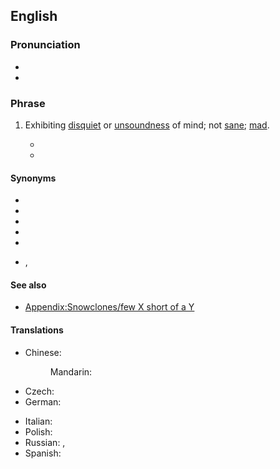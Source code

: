 ==English==

===Pronunciation===
* {{audio|en|en-uk-a few sandwiches short of a picnic.ogg|Audio (UK)}}
* {{audio|en|en-au-few sandwiches short of a picnic.ogg|Audio (AU)}}

===Phrase===
{{head|en|phrase|head=a [[few]] [[sandwich]]es [[short]] [[of]] a [[picnic]]}}

# {{lb|en|idiomatic}} Exhibiting [[disquiet]] or [[unsoundness]] of mind; not [[sane]]; [[mad]].
#: {{syn|en|Thesaurus:insane}}
#: {{ux|en|I think the lady down the road is '''a few sandwiches short of a picnic'''—you often hear strange bangings at odd hours in the morning.}}
#* {{quote-book|en|year=2013|author=A. American|title=Surviving Home|publisher=Penguin|ISBN=9780698151864|page=238|passage=He said to hang on, then went to his bike and came back with a black case. When  he opened it I suddenly thought I was dealing with someone a '''few sandwiches short of a picnic'''.}}
#* {{quote-book|en|year=2014|author=Sheila Connolly|title=Scandal in Skibbereen|publisher=Penguin|ISBN=9780698137332|page=216|passage=“He was a nice fellow, but we all know he was a '''few sandwiches short of a picnic'''.”}}

====Synonyms====
* {{l|en|his driveway doesn't go all the way to the road}}
* {{l|en|a few clowns short of a circus}}
* {{l|en|a few spanners short of a tool box}} <!--or: toolbox, tool kit, socket set?-->
* {{l|en|one brick short of a full load}}
* {{l|en|one card shy of a full deck}}
* {{l|en|one fry short of a Happy Meal}}, {{l|en|a few fries short of a Happy Meal}}

====See also====
* [[Appendix:Snowclones/few X short of a Y]]

====Translations====
{{trans-top|Not sane}}
* Chinese:
*: Mandarin: {{t|cmn|神志不清|tr=shénzhì bùqīng|sc=Hani}}
* Czech: {{t|cs|šplouchat někomu na maják}}
* German: {{t+|de|nicht alle Tassen im Schrank haben}}
{{trans-mid}}
* Italian: {{t|it|[[essere]] [[fuori di testa]]}}
* Polish: {{t+|pl|nie mieć wszystkich w domu}}
* Russian: {{t+|ru|не все дома}}, {{t|ru|винтика в голове не хватает}}
* Spanish: {{t|es|faltarle un hervor}}
{{trans-bottom}}